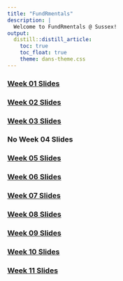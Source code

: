 ```yaml
---
title: "FundRmentals"
description: |
  Welcome to FundRmentals @ Sussex!
output:
  distill::distill_article:
    toc: true
    toc_float: true
    theme: dans-theme.css
---
```


### [Week 01 Slides](./fundRmentals_intro/index.html)

### [Week 02 Slides](./week_02/index.html)

### [Week 03 Slides](./week_03/index.html)

### No Week 04 Slides

### [Week 05 Slides](./week_05/index.html)

### [Week 06 Slides](./week_06/index.html)

### [Week 07 Slides](./week_07/index.html)

### [Week 08 Slides](./week_08/index.html)

### [Week 09 Slides](./week_09/index.html)

### [Week 10 Slides](./week_10/index.html)

### [Week 11 Slides](./week_11/index.html)